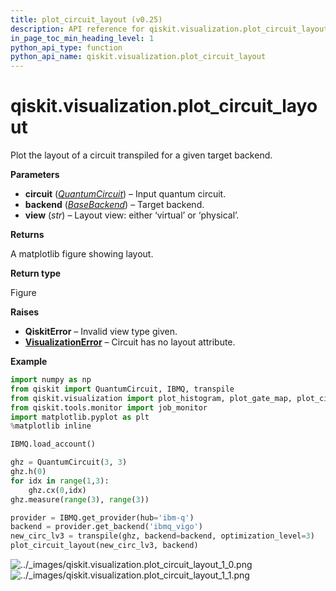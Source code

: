 ```yaml
---
title: plot_circuit_layout (v0.25)
description: API reference for qiskit.visualization.plot_circuit_layout in qiskit v0.25
in_page_toc_min_heading_level: 1
python_api_type: function
python_api_name: qiskit.visualization.plot_circuit_layout
---
```


<span id="qiskit-visualization-plot-circuit-layout" />

# qiskit.visualization.plot\_circuit\_layout

<Function id="qiskit.visualization.plot_circuit_layout" isDedicatedPage={true} github="https://github.com/qiskit/qiskit/tree/stable/0.17/qiskit/visualization/gate_map.py" signature="plot_circuit_layout(circuit, backend, view='virtual')">
  Plot the layout of a circuit transpiled for a given target backend.

  **Parameters**

  *   **circuit** ([*QuantumCircuit*](qiskit.circuit.QuantumCircuit "qiskit.circuit.QuantumCircuit")) – Input quantum circuit.
  *   **backend** ([*BaseBackend*](qiskit.providers.BaseBackend "qiskit.providers.BaseBackend")) – Target backend.
  *   **view** (*str*) – Layout view: either ‘virtual’ or ‘physical’.

  **Returns**

  A matplotlib figure showing layout.

  **Return type**

  Figure

  **Raises**

  *   **QiskitError** – Invalid view type given.
  *   [**VisualizationError**](qiskit.visualization.VisualizationError "qiskit.visualization.VisualizationError") – Circuit has no layout attribute.

  **Example**

  ```python
  import numpy as np
  from qiskit import QuantumCircuit, IBMQ, transpile
  from qiskit.visualization import plot_histogram, plot_gate_map, plot_circuit_layout
  from qiskit.tools.monitor import job_monitor
  import matplotlib.pyplot as plt
  %matplotlib inline

  IBMQ.load_account()

  ghz = QuantumCircuit(3, 3)
  ghz.h(0)
  for idx in range(1,3):
      ghz.cx(0,idx)
  ghz.measure(range(3), range(3))

  provider = IBMQ.get_provider(hub='ibm-q')
  backend = provider.get_backend('ibmq_vigo')
  new_circ_lv3 = transpile(ghz, backend=backend, optimization_level=3)
  plot_circuit_layout(new_circ_lv3, backend)
  ```

  ![../\_images/qiskit.visualization.plot\_circuit\_layout\_1\_0.png](/images/api/qiskit/0.25/qiskit.visualization.plot_circuit_layout_1_0.avif) ![../\_images/qiskit.visualization.plot\_circuit\_layout\_1\_1.png](/images/api/qiskit/0.25/qiskit.visualization.plot_circuit_layout_1_1.avif)
</Function>

